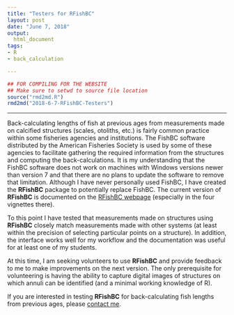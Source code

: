 ```yaml
---
title: "Testers for RFishBC"
layout: post
date: "June 7, 2018"
output:
  html_document
tags:
- R
- back_calculation

---
```

```r
## FOR COMPILING FOR THE WEBSITE
## Make sure to setwd to source file location
source("rmd2md.R")
rmd2md("2018-6-7-RFishBC-Testers")
```

----

Back-calculating lengths of fish at previous ages from measurements made on calcified structures (scales, otoliths, etc.) is fairly common practice within some fisheries agencies and institutions. The FishBC software distributed by the American Fisheries Society is used by some of these agencies to facilitate gathering the required information from the structures and computing the back-calculations. It is my understanding that the FishBC software does not work on machines with Windows versions newer than version 7 and that there are no plans to update the software to remove that limitation. Although I have never personally used FishBC, I have created the **RFishBC** package to potentially replace FishBC. The current version of **RFishBC** is documented on the [RFishBC webpage](http://derekogle.com/RFishBC/) (especially in the four vignettes there).

To this point I have tested that measurements made on structures using **RFishBC** closely match measurements made with other systems (at least within the precision of selecting particular points on a structure). In addition, the interface works well for my workflow and the documentation was useful for at least one of my students.

At this time, I am seeking volunteers to use **RFishBC** and provide feedback to me to make improvements on the next version. The only prerequisite for volunteering is having the ability to capture digital images of structures on which annuli can be identified (and a minimal working knowledge of R).

If you are interested in testing **RFishBC** for back-calculating fish lengths from previous ages, please [contact me](mailto:derek@derekogle.com).
